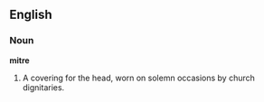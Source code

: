 ==English==

===Noun===

'''mitre'''

#A covering for the head, worn on solemn occasions by church dignitaries.